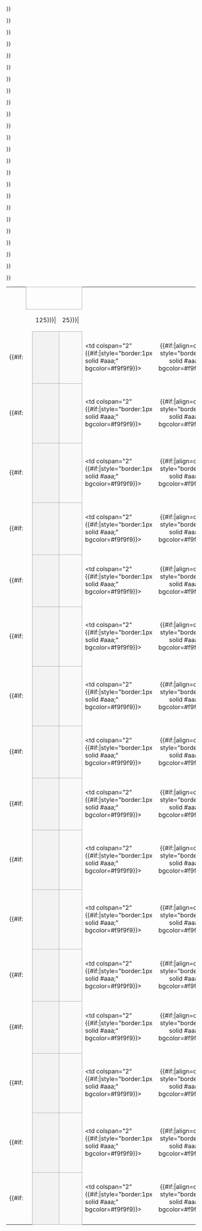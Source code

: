{| border=0 cellpadding=0 cellspacing=0 style="font-size: 90%; margin:1em 2em 1em 1em;" style="font-size:85%"
| &nbsp;
| align="center" colspan="3" style="border:1px solid #aaa;" bgcolor=#f2f2f2|{{{RD1|十六強}}}
| colspan=2|
| align="center" colspan="3" style="border:1px solid #aaa;" bgcolor=#f2f2f2|{{{RD2|半準決賽}}}
| colspan=2|
| align="center" colspan="3" style="border:1px solid #aaa;" bgcolor=#f2f2f2|{{{RD3|準決賽}}}
| colspan=2|
| align="center" colspan="3" style="border:1px solid #aaa;" bgcolor=#f2f2f2|{{{RD4|決賽}}}

|-
| width=5 height=7|
| width=25|
| width={{{team-width|125}}}|
| width={{{score-width|25}}}|
| width=5|
| width=5|
| width=25|
| width={{{team-width|125}}}|
| width={{{score-width|25}}}|
| width=5|
| width=5|
| width=25|
| width={{{team-width|125}}}|
| width={{{score-width|25}}}|
| width=5|
| width=5|
| width=25|
| width={{{team-width|125}}}|
| width={{{score-width|25}}}|

|-
| height="14" | 
{{#if:{{{RD1-seed01|}}}
|
<td align=center bgcolor="#f2f2f2" style="border:1px solid #aaa;"> {{{RD1-seed01}}}</td>
<td style="border:1px solid #aaa;" bgcolor="#f9f9f9"> &nbsp;{{{RD1-team01|&nbsp;}}}</td>
|
<td colspan="2" {{#if:{{{RD1-team01|}}}|style="border:1px solid #aaa;" bgcolor=#f9f9f9}}> &nbsp;{{{RD1-team01|&nbsp;}}}</td>
}}
| {{#if:{{{RD1-team01|}}}|align=center style="border:1px solid #aaa;" bgcolor=#f9f9f9}}| {{{RD1-score01|&nbsp;}}}
| {{#if:{{{RD1-team01|}}}|style="border-width:0 0 2px 0; border-style:solid;border-color:black;"}}|&nbsp;

|-
| height="14" |
{{#if:{{{RD1-seed02|}}}
|
<td align=center bgcolor="#f2f2f2" style="border:1px solid #aaa;"> {{{RD1-seed02}}}</td>
<td style="border:1px solid #aaa;" bgcolor="#f9f9f9"> &nbsp;{{{RD1-team02|&nbsp;}}}</td>
|
<td colspan="2" {{#if:{{{RD1-team01|}}}|style="border:1px solid #aaa;" bgcolor=#f9f9f9}}> &nbsp;{{{RD1-team02|&nbsp;}}}</td>
}}
| {{#if:{{{RD1-team01|}}}|align=center style="border:1px solid #aaa;" bgcolor=#f9f9f9}}| {{{RD1-score02|&nbsp;}}}
| {{#if:{{{RD1-team01|}}}|style="border-width:2px 2px 0 0; border-style:solid;border-color:black;"}}|&nbsp;
| {{#if:{{{RD1-team01|}}}|style="border-width:0 0 2px 0; border-style:solid;border-color:black;"}}|&nbsp;
{{#if:{{{RD2-seed01|}}}
|
<td align=center bgcolor="#f2f2f2" style="border:1px solid #aaa;"> {{{RD2-seed01}}}</td>
<td style="border:1px solid #aaa;" bgcolor="#f9f9f9"> &nbsp;{{{RD2-team01|&nbsp;}}}</td>
|
<td colspan="2" {{#if:{{{RD2-team01|}}}|style="border:1px solid #aaa;" bgcolor=#f9f9f9}}> &nbsp;{{{RD2-team01|&nbsp;}}}</td>
}}
| {{#if:{{{RD2-team01|}}}|align=center style="border:1px solid #aaa;" bgcolor=#f9f9f9}}| {{{RD2-score01|&nbsp;}}}
| {{#if:{{{RD2-team01|}}}|style="border-width:0 0 2px 0; border-style:solid;border-color:black;"}}|&nbsp;

|-
| height="14" |
{{#if:{{{RD1-seed03|}}}
|
<td align=center bgcolor="#f2f2f2" style="border:1px solid #aaa;"> {{{RD1-seed03}}}</td>
<td style="border:1px solid #aaa;" bgcolor="#f9f9f9"> &nbsp;{{{RD1-team03|&nbsp;}}}</td>
|
<td colspan="2" {{#if:{{{RD1-team03|}}}|style="border:1px solid #aaa;" bgcolor=#f9f9f9}}> &nbsp;{{{RD1-team03|&nbsp;}}}</td>
}}
| {{#if:{{{RD1-team03|}}}|align=center style="border:1px solid #aaa;" bgcolor=#f9f9f9}}| {{{RD1-score03|&nbsp;}}}
| {{#if:{{{RD1-team03|}}}|style="border-width:0 2px 2px 0; border-style:solid;border-color:black;"}}|&nbsp;
| {{#if:{{{RD1-team03|}}}|style="border-width:2px 0 0 0; border-style:solid;border-color:black;"}}|&nbsp;
{{#if:{{{RD2-seed02|}}}
|
<td align=center bgcolor="#f2f2f2" style="border:1px solid #aaa;"> {{{RD2-seed02}}}</td>
<td style="border:1px solid #aaa;" bgcolor="#f9f9f9"> &nbsp;{{{RD2-team02|&nbsp;}}}</td>
|
<td colspan="2" {{#if:{{{RD2-team01|}}}|style="border:1px solid #aaa;" bgcolor=#f9f9f9}}> &nbsp;{{{RD2-team02|&nbsp;}}}</td>
}}
| {{#if:{{{RD2-team01|}}}|align=center style="border:1px solid #aaa;" bgcolor=#f9f9f9}}| {{{RD2-score02|&nbsp;}}}
| rowspan="2" {{#if:{{{RD2-team01|}}}|style="border-width:2px 2px 0 0; border-style:solid;border-color:black;"}}|&nbsp;

|-
| height="14" |
{{#if:{{{RD1-seed04|}}}
|
<td align=center bgcolor="#f2f2f2" style="border:1px solid #aaa;"> {{{RD1-seed04}}}</td>
<td style="border:1px solid #aaa;" bgcolor="#f9f9f9"> &nbsp;{{{RD1-team04|&nbsp;}}}</td>
|
<td colspan="2" {{#if:{{{RD1-team03|}}}|style="border:1px solid #aaa;" bgcolor=#f9f9f9}}> &nbsp;{{{RD1-team04|&nbsp;}}}</td>
}}
| {{#if:{{{RD1-team03|}}}|align=center style="border:1px solid #aaa;" bgcolor=#f9f9f9}}| {{{RD1-score04|&nbsp;}}}
| {{#if:{{{RD1-team03|}}}|style="border-width:2px 0 0 0; border-style:solid;border-color:black;"}}|&nbsp;
| colspan="4" rowspan="2"|&nbsp;
| {{#if:{{{RD2-team01|}}}|style="border-width:0 0 2px 0; border-style:solid;border-color:black;"}}|&nbsp;
{{#if:{{{RD3-seed01|}}}
|
<td align=center bgcolor="#f2f2f2" style="border:1px solid #aaa;"> {{{RD3-seed01}}}</td>
<td style="border:1px solid #aaa;" bgcolor="#f9f9f9"> &nbsp;{{{RD3-team01|&nbsp;}}}</td>
|
<td colspan="2" {{#if:{{{RD3-team01|}}}|style="border:1px solid #aaa;" bgcolor=#f9f9f9}}> &nbsp;{{{RD3-team01|&nbsp;}}}</td>
}}
| {{#if:{{{RD3-team01|}}}|align=center style="border:1px solid #aaa;" bgcolor=#f9f9f9}}| {{{RD3-score01|&nbsp;}}}
| {{#if:{{{RD3-team01|}}}|style="border-width:0 0 2px 0; border-style:solid;border-color:black;"}}|&nbsp;

|-
| height="14" |
{{#if:{{{RD1-seed05|}}}
|
<td align=center bgcolor="#f2f2f2" style="border:1px solid #aaa;"> {{{RD1-seed05}}}</td>
<td style="border:1px solid #aaa;" bgcolor="#f9f9f9"> &nbsp;{{{RD1-team05|&nbsp;}}}</td>
|
<td colspan="2" {{#if:{{{RD1-team05|}}}|style="border:1px solid #aaa;" bgcolor=#f9f9f9}}> &nbsp;{{{RD1-team05|&nbsp;}}}</td>
}}
| {{#if:{{{RD1-team05|}}}|align=center style="border:1px solid #aaa;" bgcolor=#f9f9f9}}| {{{RD1-score05|&nbsp;}}}
| {{#if:{{{RD1-team05|}}}|style="border-width:0 0 2px 0; border-style:solid;border-color:black;"}}|&nbsp;
| rowspan="2" {{#if:{{{RD2-team03|}}}|style="border-width:0 2px 2px 0; border-style:solid;border-color:black;"}}|&nbsp;
| {{#if:{{{RD2-team03|}}}|style="border-width:2px 0 0 0; border-style:solid;border-color:black;"}}|&nbsp;
{{#if:{{{RD3-seed02|}}}
|
<td align=center bgcolor="#f2f2f2" style="border:1px solid #aaa;"> {{{RD3-seed02}}}</td>
<td style="border:1px solid #aaa;" bgcolor="#f9f9f9"> &nbsp;{{{RD3-team02|&nbsp;}}}</td>
|
<td colspan="2" {{#if:{{{RD3-team01|}}}|style="border:1px solid #aaa;" bgcolor=#f9f9f9}}> &nbsp;{{{RD3-team02|&nbsp;}}}</td>
}}
| {{#if:{{{RD3-team01|}}}|align=center style="border:1px solid #aaa;" bgcolor=#f9f9f9}}| {{{RD3-score02|&nbsp;}}}
| rowspan="4" {{#if:{{{RD3-team01|}}}|style="border-width:2px 2px 0 0; border-style:solid;border-color:black;"}}|&nbsp;

|-
| height="14" |
{{#if:{{{RD1-seed06|}}}
|
<td align=center bgcolor="#f2f2f2" style="border:1px solid #aaa;"> {{{RD1-seed06}}}</td>
<td style="border:1px solid #aaa;" bgcolor="#f9f9f9"> &nbsp;{{{RD1-team06|&nbsp;}}}</td>
|
<td colspan="2" {{#if:{{{RD1-team05|}}}|style="border:1px solid #aaa;" bgcolor=#f9f9f9}}> &nbsp;{{{RD1-team06|&nbsp;}}}</td>
}}
| {{#if:{{{RD1-team05|}}}|align=center style="border:1px solid #aaa;" bgcolor=#f9f9f9}}| {{{RD1-score06|&nbsp;}}}
| {{#if:{{{RD1-team05|}}}|style="border-width:2px 2px 0 0; border-style:solid;border-color:black;"}}|&nbsp;
| {{#if:{{{RD1-team05|}}}|style="border-width:0 0 2px 0; border-style:solid;border-color:black;"}}|&nbsp;
{{#if:{{{RD2-seed03|}}}
|
<td align=center bgcolor="#f2f2f2" style="border:1px solid #aaa;"> {{{RD2-seed03}}}</td>
<td style="border:1px solid #aaa;" bgcolor="#f9f9f9"> &nbsp;{{{RD2-team03|&nbsp;}}}</td>
|
<td colspan="2" {{#if:{{{RD2-team03|}}}|style="border:1px solid #aaa;" bgcolor=#f9f9f9}}> &nbsp;{{{RD2-team03|&nbsp;}}}</td>
}}
| {{#if:{{{RD2-team03|}}}|align=center style="border:1px solid #aaa;" bgcolor=#f9f9f9}}| {{{RD2-score03|&nbsp;}}}
| colspan="4" rowspan="6" |&nbsp;

|-
| height="14" |
{{#if:{{{RD1-seed07|}}}
|
<td align=center bgcolor="#f2f2f2" style="border:1px solid #aaa;"> {{{RD1-seed07}}}</td>
<td style="border:1px solid #aaa;" bgcolor="#f9f9f9"> &nbsp;{{{RD1-team07|&nbsp;}}}</td>
|
<td colspan="2" {{#if:{{{RD1-team07|}}}|style="border:1px solid #aaa;" bgcolor=#f9f9f9}}> &nbsp;{{{RD1-team07|&nbsp;}}}</td>
}}
| {{#if:{{{RD1-team07|}}}|align=center style="border:1px solid #aaa;" bgcolor=#f9f9f9}}| {{{RD1-score07|&nbsp;}}}
| {{#if:{{{RD1-team07|}}}|style="border-width:0 2px 2px 0; border-style:solid;border-color:black;"}}|&nbsp;
| {{#if:{{{RD1-team07|}}}|style="border-width:2px 0 0 0; border-style:solid;border-color:black;"}}|&nbsp;
{{#if:{{{RD2-seed04|}}}
|
<td align=center bgcolor="#f2f2f2" style="border:1px solid #aaa;"> {{{RD2-seed04}}}</td>
<td style="border:1px solid #aaa;" bgcolor="#f9f9f9"> &nbsp;{{{RD2-team04|&nbsp;}}}</td>
|
<td colspan="2" {{#if:{{{RD2-team03|}}}|style="border:1px solid #aaa;" bgcolor=#f9f9f9}}> &nbsp;{{{RD2-team04|&nbsp;}}}</td>
}}
| {{#if:{{{RD2-team03|}}}|align=center style="border:1px solid #aaa;" bgcolor=#f9f9f9}}| {{{RD2-score04|&nbsp;}}}
| {{#if:{{{RD2-team03|}}}|style="border-width:2px 0 0 0; border-style:solid;border-color:black;"}}|&nbsp;

|-
| height="14" |
{{#if:{{{RD1-seed08|}}}
|
<td align=center bgcolor="#f2f2f2" style="border:1px solid #aaa;"> {{{RD1-seed08}}}</td>
<td style="border:1px solid #aaa;" bgcolor="#f9f9f9"> &nbsp;{{{RD1-team08|&nbsp;}}}</td>
|
<td colspan="2" {{#if:{{{RD1-team07|}}}|style="border:1px solid #aaa;" bgcolor=#f9f9f9}}> &nbsp;{{{RD1-team08|&nbsp;}}}</td>
}}
| {{#if:{{{RD1-team07|}}}|align=center style="border:1px solid #aaa;" bgcolor=#f9f9f9}}| {{{RD1-score08|&nbsp;}}}
| {{#if:{{{RD1-team07|}}}|style="border-width:2px 0 0 0; border-style:solid;border-color:black;"}}|&nbsp;
| colspan="5" rowspan="2" |&nbsp;
| {{#if:{{{RD3-team01|}}}|style="border-width:0 0 2px 0; border-style:solid;border-color:black;"}}|&nbsp;
{{#if:{{{RD4-seed01|}}}
|
<td align=center bgcolor="#f2f2f2" style="border:1px solid #aaa;"> {{{RD4-seed01}}}</td>
<td style="border:1px solid #aaa;" bgcolor="#f9f9f9"> &nbsp;{{{RD4-team01|&nbsp;}}}</td>
|
<td colspan="2" style="border:1px solid #aaa;" bgcolor=#f9f9f9> &nbsp;{{{RD4-team01|&nbsp;}}}</td>
}}
| align=center style="border:1px solid #aaa;" bgcolor=#f9f9f9| {{{RD4-score01|&nbsp;}}}

|-
| height="14" |
{{#if:{{{RD1-seed09|}}}
|
<td align=center bgcolor="#f2f2f2" style="border:1px solid #aaa;"> {{{RD1-seed09}}}</td>
<td style="border:1px solid #aaa;" bgcolor="#f9f9f9"> &nbsp;{{{RD1-team09|&nbsp;}}}</td>
|
<td colspan="2" {{#if:{{{RD1-team09|}}}|style="border:1px solid #aaa;" bgcolor=#f9f9f9}}> &nbsp;{{{RD1-team09|&nbsp;}}}</td>
}}
| {{#if:{{{RD1-team09|}}}|align=center style="border:1px solid #aaa;" bgcolor=#f9f9f9}}| {{{RD1-score09|&nbsp;}}}
| {{#if:{{{RD1-team09|}}}|style="border-width:0 0 2px 0; border-style:solid;border-color:black;"}}|&nbsp;
| rowspan="4" {{#if:{{{RD3-team03|}}}|style="border-width:0 2px 2px 0; border-style:solid;border-color:black;"}}|&nbsp;
| {{#if:{{{RD3-team03|}}}|style="border-width:2px 0 0 0; border-style:solid;border-color:black;"}}|&nbsp;
{{#if:{{{RD4-seed02|}}}
|
<td align=center bgcolor="#f2f2f2" style="border:1px solid #aaa;"> {{{RD4-seed02}}}</td>
<td style="border:1px solid #aaa;" bgcolor="#f9f9f9"> &nbsp;{{{RD4-team02|&nbsp;}}}</td>
|
<td colspan="2" style="border:1px solid #aaa;" bgcolor=#f9f9f9> &nbsp;{{{RD4-team02|&nbsp;}}}</td>
}}
| align=center style="border:1px solid #aaa;" bgcolor=#f9f9f9| {{{RD4-score02|&nbsp;}}}

|-
| height="14" |
{{#if:{{{RD1-seed10|}}}
|
<td align=center bgcolor="#f2f2f2" style="border:1px solid #aaa;"> {{{RD1-seed10}}}</td>
<td style="border:1px solid #aaa;" bgcolor="#f9f9f9"> &nbsp;{{{RD1-team10|&nbsp;}}}</td>
|
<td colspan="2" {{#if:{{{RD1-team09|}}}|style="border:1px solid #aaa;" bgcolor=#f9f9f9}}> &nbsp;{{{RD1-team10|&nbsp;}}}</td>
}}
| {{#if:{{{RD1-team09|}}}|align=center style="border:1px solid #aaa;" bgcolor=#f9f9f9}}| {{{RD1-score10|&nbsp;}}}
| {{#if:{{{RD1-team09|}}}|style="border-width:2px 2px 0 0; border-style:solid;border-color:black;"}}|&nbsp;
| {{#if:{{{RD1-team09|}}}|style="border-width:0 0 2px 0; border-style:solid;border-color:black;"}}|&nbsp;
{{#if:{{{RD2-seed05|}}}
|
<td align=center bgcolor="#f2f2f2" style="border:1px solid #aaa;"> {{{RD2-seed05}}}</td>
<td style="border:1px solid #aaa;" bgcolor="#f9f9f9"> &nbsp;{{{RD2-team05|&nbsp;}}}</td>
|
<td colspan="2" {{#if:{{{RD2-team05|}}}|style="border:1px solid #aaa;" bgcolor=#f9f9f9}}> &nbsp;{{{RD2-team05|&nbsp;}}}</td>
}}
| {{#if:{{{RD2-team05|}}}|align=center style="border:1px solid #aaa;" bgcolor=#f9f9f9}}| {{{RD2-score05|&nbsp;}}}
| {{#if:{{{RD2-team05|}}}|style="border-width:0 0 2px 0; border-style:solid;border-color:black;"}}|&nbsp;

|-
| height="14" |
{{#if:{{{RD1-seed11|}}}
|
<td align=center bgcolor="#f2f2f2" style="border:1px solid #aaa;"> {{{RD1-seed11}}}</td>
<td style="border:1px solid #aaa;" bgcolor="#f9f9f9"> &nbsp;{{{RD1-team11|&nbsp;}}}</td>
|
<td colspan="2" {{#if:{{{RD1-team11|}}}|style="border:1px solid #aaa;" bgcolor=#f9f9f9}}> &nbsp;{{{RD1-team11|&nbsp;}}}</td>
}}
| {{#if:{{{RD1-team11|}}}|align=center style="border:1px solid #aaa;" bgcolor=#f9f9f9}}| {{{RD1-score11|&nbsp;}}}
| {{#if:{{{RD1-team11|}}}|style="border-width:0 2px 2px 0; border-style:solid;border-color:black;"}}|&nbsp;
| {{#if:{{{RD1-team11|}}}|style="border-width:2px 0 0 0; border-style:solid;border-color:black;"}}|&nbsp;
{{#if:{{{RD2-seed06|}}}
|
<td align=center bgcolor="#f2f2f2" style="border:1px solid #aaa;"> {{{RD2-seed06}}}</td>
<td style="border:1px solid #aaa;" bgcolor="#f9f9f9"> &nbsp;{{{RD2-team06|&nbsp;}}}</td>
|
<td colspan="2" {{#if:{{{RD2-team05|}}}|style="border:1px solid #aaa;" bgcolor=#f9f9f9}}> &nbsp;{{{RD2-team06|&nbsp;}}}</td>
}}
| {{#if:{{{RD2-team05|}}}|align=center style="border:1px solid #aaa;" bgcolor=#f9f9f9}}| {{{RD2-score06|&nbsp;}}}
| rowspan="2" {{#if:{{{RD2-team05|}}}|style="border-width:2px 2px 0 0; border-style:solid;border-color:black;"}}|&nbsp;

|-
| height="14" |
{{#if:{{{RD1-seed12|}}}
|
<td align=center bgcolor="#f2f2f2" style="border:1px solid #aaa;"> {{{RD1-seed12}}}</td>
<td style="border:1px solid #aaa;" bgcolor="#f9f9f9"> &nbsp;{{{RD1-team12|&nbsp;}}}</td>
|
<td colspan="2" {{#if:{{{RD1-team11|}}}|style="border:1px solid #aaa;" bgcolor=#f9f9f9}}> &nbsp;{{{RD1-team12|&nbsp;}}}</td>
}}
| {{#if:{{{RD1-team11|}}}|align=center style="border:1px solid #aaa;" bgcolor=#f9f9f9}}| {{{RD1-score12|&nbsp;}}}
| {{#if:{{{RD1-team11|}}}|style="border-width:2px 0 0 0; border-style:solid;border-color:black;"}}|&nbsp;
| colspan="4" rowspan="2" |&nbsp;
| {{#if:{{{RD2-team05|}}}|style="border-width:0 0 2px 0; border-style:solid;border-color:black;"}}|&nbsp;
{{#if:{{{RD3-seed03|}}}
|
<td align=center bgcolor="#f2f2f2" style="border:1px solid #aaa;"> {{{RD3-seed03}}}</td>
<td style="border:1px solid #aaa;" bgcolor="#f9f9f9"> &nbsp;{{{RD3-team03|&nbsp;}}}</td>
|
<td colspan="2" {{#if:{{{RD3-team03|}}}|style="border:1px solid #aaa;" bgcolor=#f9f9f9}}> &nbsp;{{{RD3-team03|&nbsp;}}}</td>
}}
| {{#if:{{{RD3-team03|}}}|align=center style="border:1px solid #aaa;" bgcolor=#f9f9f9}}| {{{RD3-score03|&nbsp;}}}
| &nbsp;
| {{#if:{{{RD4b|}}}|align="center" colspan="3" style="border:1px solid #aaa;" bgcolor=#f2f2f2}}|{{{RD4b|}}}

|-
| height="14" |
{{#if:{{{RD1-seed13|}}}
|
<td align=center bgcolor="#f2f2f2" style="border:1px solid #aaa;"> {{{RD1-seed13}}}</td>
<td style="border:1px solid #aaa;" bgcolor="#f9f9f9"> &nbsp;{{{RD1-team13|&nbsp;}}}</td>
|
<td colspan="2" {{#if:{{{RD1-team13|}}}|style="border:1px solid #aaa;" bgcolor=#f9f9f9}}> &nbsp;{{{RD1-team13|&nbsp;}}}</td>
}}
| {{#if:{{{RD1-team13|}}}|align=center style="border:1px solid #aaa;" bgcolor=#f9f9f9}}| {{{RD1-score13|&nbsp;}}}
| {{#if:{{{RD1-team13|}}}|style="border-width:0 0 2px 0; border-style:solid;border-color:black;"}}|&nbsp;
| rowspan="2" {{#if:{{{RD2-team07|}}}|style="border-width:0 2px 2px 0; border-style:solid;border-color:black;"}}|&nbsp;
| {{#if:{{{RD2-team07|}}}|style="border-width:2px 0 0 0; border-style:solid;border-color:black;"}}|&nbsp;
{{#if:{{{RD3-seed04|}}}
|
<td align=center bgcolor="#f2f2f2" style="border:1px solid #aaa;"> {{{RD3-seed04}}}</td>
<td style="border:1px solid #aaa;" bgcolor="#f9f9f9"> &nbsp;{{{RD3-team04|&nbsp;}}}</td>
|
<td colspan="2" {{#if:{{{RD3-team03|}}}|style="border:1px solid #aaa;" bgcolor=#f9f9f9}}> &nbsp;{{{RD3-team04|&nbsp;}}}</td>
}}
| {{#if:{{{RD3-team03|}}}|align=center style="border:1px solid #aaa;" bgcolor=#f9f9f9}}| {{{RD3-score04|&nbsp;}}}
| {{#if:{{{RD3-team03|}}}|style="border-width:2px 0 0 0; border-style:solid;border-color:black;"}}|&nbsp;

|-
| height="14" |
{{#if:{{{RD1-seed14|}}}
|
<td align=center bgcolor="#f2f2f2" style="border:1px solid #aaa;"> {{{RD1-seed14}}}</td>
<td style="border:1px solid #aaa;" bgcolor="#f9f9f9"> &nbsp;{{{RD1-team14|&nbsp;}}}</td>
|
<td colspan="2" {{#if:{{{RD1-team13|}}}|style="border:1px solid #aaa;" bgcolor=#f9f9f9}}> &nbsp;{{{RD1-team14|&nbsp;}}}</td>
}}
| {{#if:{{{RD1-team13|}}}|align=center style="border:1px solid #aaa;" bgcolor=#f9f9f9}}| {{{RD1-score14|&nbsp;}}}
| {{#if:{{{RD1-team13|}}}|style="border-width:2px 2px 0 0; border-style:solid;border-color:black;"}}|&nbsp;
| {{#if:{{{RD1-team13|}}}|style="border-width:0 0 2px 0; border-style:solid;border-color:black;"}}|&nbsp;
{{#if:{{{RD2-seed07|}}}
|
<td align=center bgcolor="#f2f2f2" style="border:1px solid #aaa;"> {{{RD2-seed07}}}</td>
<td style="border:1px solid #aaa;" bgcolor="#f9f9f9"> &nbsp;{{{RD2-team07|&nbsp;}}}</td>
|
<td colspan="2" {{#if:{{{RD2-team07|}}}|style="border:1px solid #aaa;" bgcolor=#f9f9f9}}> &nbsp;{{{RD2-team07|&nbsp;}}}</td>
}}
| {{#if:{{{RD2-team07|}}}|align=center style="border:1px solid #aaa;" bgcolor=#f9f9f9}}| {{{RD2-score07|&nbsp;}}}
| colspan="6" rowspan="2"|&nbsp;
{{#if:{{{RD4b-seed01|}}}
|
<td align=center bgcolor="#f2f2f2" style="border:1px solid #aaa;"> {{{RD4b-seed01}}}</td>
<td style="border:1px solid #aaa;" bgcolor="#f9f9f9"> &nbsp;{{{RD4b-team01|&nbsp;}}}</td>
|
<td colspan="2" {{#if:{{{RD4b|}}}|style="border:1px solid #aaa;" bgcolor=#f9f9f9}}> &nbsp;{{{RD4b-team01|&nbsp;}}}</td>
}}
| {{#if:{{{RD4b|}}}|align=center style="border:1px solid #aaa;" bgcolor=#f9f9f9}}| {{{RD4b-score01|&nbsp;}}}

|-
| height="14" |
{{#if:{{{RD1-seed15|}}}
|
<td align=center bgcolor="#f2f2f2" style="border:1px solid #aaa;"> {{{RD1-seed15}}}</td>
<td style="border:1px solid #aaa;" bgcolor="#f9f9f9"> &nbsp;{{{RD1-team15|&nbsp;}}}</td>
|
<td colspan="2" {{#if:{{{RD1-team15|}}}|style="border:1px solid #aaa;" bgcolor=#f9f9f9}}> &nbsp;{{{RD1-team15|&nbsp;}}}</td>
}}
| {{#if:{{{RD1-team15|}}}|align=center style="border:1px solid #aaa;" bgcolor=#f9f9f9}}| {{{RD1-score15|&nbsp;}}}
| {{#if:{{{RD1-team15|}}}|style="border-width:0 2px 2px 0; border-style:solid;border-color:black;"}}|&nbsp;
| {{#if:{{{RD1-team15|}}}|style="border-width:2px 0 0 0; border-style:solid;border-color:black;"}}|&nbsp;
{{#if:{{{RD2-seed08|}}}
|
<td align=center bgcolor="#f2f2f2" style="border:1px solid #aaa;"> {{{RD2-seed08}}}</td>
<td style="border:1px solid #aaa;" bgcolor="#f9f9f9"> &nbsp;{{{RD2-team08|&nbsp;}}}</td>
|
<td colspan="2" {{#if:{{{RD2-team07|}}}|style="border:1px solid #aaa;" bgcolor=#f9f9f9}}> &nbsp;{{{RD2-team08|&nbsp;}}}</td>
}}
| {{#if:{{{RD2-team07|}}}|align=center style="border:1px solid #aaa;" bgcolor=#f9f9f9}}| {{{RD2-score08|&nbsp;}}}
| {{#if:{{{RD2-team07|}}}|style="border-width:2px 0 0 0; border-style:solid;border-color:black;"}}|&nbsp;
{{#if:{{{RD4b-seed02|}}}
|
<td align=center bgcolor="#f2f2f2" style="border:1px solid #aaa;"> {{{RD4b-seed02}}}</td>
<td style="border:1px solid #aaa;" bgcolor="#f9f9f9"> &nbsp;{{{RD4b-team02|&nbsp;}}}</td>
|
<td colspan="2" {{#if:{{{RD4b|}}}|style="border:1px solid #aaa;" bgcolor=#f9f9f9}}> &nbsp;{{{RD4b-team02|&nbsp;}}}</td>
}}
| {{#if:{{{RD4b|}}}|align=center style="border:1px solid #aaa;" bgcolor=#f9f9f9}}| {{{RD4b-score02|&nbsp;}}}

|-
| height="14" |
{{#if:{{{RD1-seed16|}}}
|
<td align=center bgcolor="#f2f2f2" style="border:1px solid #aaa;"> {{{RD1-seed16}}}</td>
<td style="border:1px solid #aaa;" bgcolor="#f9f9f9"> &nbsp;{{{RD1-team16|&nbsp;}}}</td>
|
<td colspan="2" {{#if:{{{RD1-team15|}}}|style="border:1px solid #aaa;" bgcolor=#f9f9f9}}> &nbsp;{{{RD1-team16|&nbsp;}}}</td>
}}
| {{#if:{{{RD1-team15|}}}|align=center style="border:1px solid #aaa;" bgcolor=#f9f9f9}}| {{{RD1-score16|&nbsp;}}}
| {{#if:{{{RD1-team15|}}}|style="border-width:2px 0 0 0; border-style:solid;border-color:black;"}}|&nbsp;

|}<noinclude>
[[Category:16队对阵形势图模板|{{PAGENAME}}]]
</noinclude>